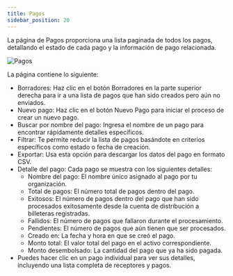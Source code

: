 ```yaml
---
title: Pagos
sidebar_position: 20
---
```


La página de Pagos proporciona una lista paginada de todos los pagos, detallando el estado de cada pago y la información de pago relacionada.

![Pagos](/assets/SDP/SDP20.png)

La página contiene lo siguiente:

- Borradores: Haz clic en el botón Borradores en la parte superior derecha para ir a una lista de pagos que han sido creados pero aún no enviados.
- Nuevo pago: Haz clic en el botón Nuevo Pago para iniciar el proceso de crear un nuevo pago.
- Buscar por nombre del pago: Ingresa el nombre de un pago para encontrar rápidamente detalles específicos.
- Filtrar: Te permite reducir la lista de pagos basándote en criterios específicos como estado o fecha de creación.
- Exportar: Usa esta opción para descargar los datos del pago en formato CSV.
- Detalle del pago: Cada pago se muestra con los siguientes detalles:
  - Nombre del pago: El nombre único asignado al pago por tu organización.
  - Total de pagos: El número total de pagos dentro del pago.
  - Exitosos: El número de pagos dentro del pago que han sido procesados exitosamente desde la cuenta de distribución a billeteras registradas.
  - Fallidos: El número de pagos que fallaron durante el procesamiento.
  - Pendientes: El número de pagos que aún tienen que ser procesados.
  - Creado en: La fecha y hora en que se creó el pago.
  - Monto total: El valor total del pago en el activo correspondiente.
  - Monto desembolsado: La cantidad del pago que ya ha sido pagada.
- Puedes hacer clic en un pago individual para ver sus detalles, incluyendo una lista completa de receptores y pagos.

